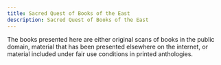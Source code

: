 ```yaml
---
title: Sacred Quest of Books of the East
description: Sacred Quest of Books of the East
---
```


The books presented here are either original scans of books in the public domain, material that has been presented elsewhere on the internet, or material included under fair use conditions in printed anthologies.